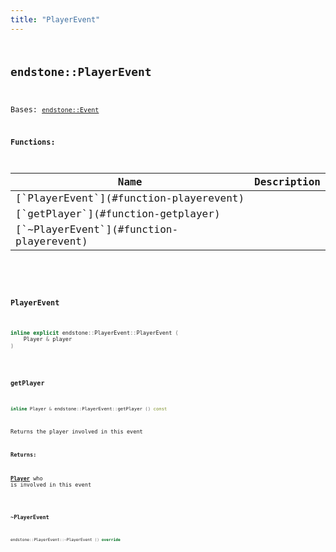 ```yaml
---
title: "PlayerEvent"
---
```


## <code className="doc-symbol doc-symbol-class"/> endstone::PlayerEvent

Bases: [`endstone::Event`](classendstone_1_1_event.md)
















**Functions:**

<table>
<thead>
   <tr>
      <th>Name</th>
      <th>Description</th>
   </tr>
</thead>
<tbody>
<tr key="classendstone_1_1_player_event_1a244b2be43274af72138b157f63455419">
    <td>[`PlayerEvent`](#function-playerevent)</td>
    <td></td>
</tr>
<tr key="classendstone_1_1_player_event_1a3ad904b05886ce30c7299500d9a57fdb">
    <td>[`getPlayer`](#function-getplayer)</td>
    <td></td>
</tr>
<tr key="classendstone_1_1_player_event_1ab31b937251b8ccc1c72c275d1c7a522b">
    <td>[`~PlayerEvent`](#function-playerevent)</td>
    <td></td>
</tr>
</tbody>
</table>

### <code className="doc-symbol doc-symbol-function"/> PlayerEvent

```cpp
inline explicit endstone::PlayerEvent::PlayerEvent (
    Player & player
) 
```


### <code className="doc-symbol doc-symbol-function"/> getPlayer

```cpp
inline Player & endstone::PlayerEvent::getPlayer () const
```


Returns the player involved in this event




**Returns:**

[**Player**](classendstone_1_1_player.md) who is involved in this event 





        
### <code className="doc-symbol doc-symbol-function"/> ~PlayerEvent

```cpp
endstone::PlayerEvent::~PlayerEvent () override
```

